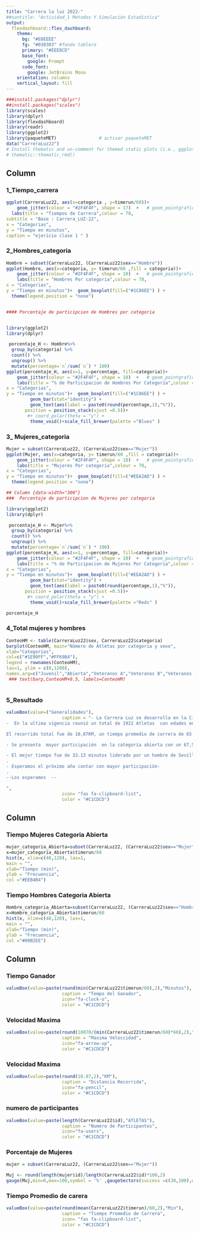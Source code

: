 ```yaml
---
title: "Carrera la luz 2022-"
##suntitle: "Actividad_1 Metodos Y Simulación Estadistica"
output: 
  flexdashboard::flex_dashboard:
    theme:
      bg: "#E0EEEE"
      fg: "#030303" #fondo tablero 
      primary: "#EEE8CD"
      base_font:
        google: Prompt
      code_font:
        google: JetBrains Mono
    orientation: columns
    vertical_layout: fill
---
```


```r
###install.packages("dplyr")
##install.packages("scales")
library(scales)
library(dplyr)
library(flexdashboard)
library(readr)
library(ggplot2)
library(paqueteMET)                # activar paqueteMET
data("CarreraLuz22")  
# Install thematic and un-comment for themed static plots (i.e., ggplot2)
# thematic::thematic_rmd()
```

## Column {.tabset data-width="700"}

### 1_Tiempo_carrera

```r

ggplot(CarreraLuz22, aes(x=categoria , y=timerun/60))+
    geom_jitter(colour = "#2F4F4F", shape = 17)  +   # geom_pointgrafico de puntos,fill=names.arg
  labs(title = "Tiempos de Carrera",colour = 70,
subtitle = "Base : Carrera_LUZ-22",
x = "Categorias", 
y = "Tiempo en minutos",
caption = "ejericio clase 1 " )

```

### 2_Hombres_categoria

```r
Hombre = subset(CarreraLuz22, (CarreraLuz22$sex=="Hombre"))
ggplot(Hombre, aes(x=categoria, y= timerun/60 ,fill = categoria))+
    geom_jitter(colour = "#2F4F4F", shape = 10)  +   # geom_pointgrafico de puntos,fill=names.arg
    labs(title = "Hombres Por categoria",colour = 70,
x = "Categorias", 
y = "Tiempo en minutos")+  geom_boxplot(fill=("#1C86EE") ) +
  theme(legend.position = "none")


#### Porcentaje de participcion de Hombres por categoria


library(ggplot2)
library(dplyr)

 porcentaje_H <- Hombre%>% 
  group_by(categoria) %>% 
  count() %>% 
  ungroup() %>% 
  mutate(percentage=`n`/sum(`n`) * 100) 
ggplot(porcentaje_H, aes(x=1, y=percentage, fill=categoria))+
    geom_jitter(colour = "#2F4F4F", shape = 10)  +   # geom_pointgrafico de puntos,fill=names.arg
    labs(title = "% de Participacion de Hombres Por Categoria",colour = 70,
x = "Categorias", 
y = "Tiempo en minutos")+  geom_boxplot(fill=("#1C86EE") ) +
         geom_bar(stat="identity") +
         geom_text(aes(label = paste0(round(percentage,1),"%")), 
       position = position_stack(vjust =0.5))+
        #+ coord_polar(theta = "y") + 
         theme_void()+scale_fill_brewer(palette ="Blues" )

```

### 3_ Mujeres_categoria

```r

Mujer = subset(CarreraLuz22, (CarreraLuz22$sex=="Mujer"))
ggplot(Mujer, aes(x=categoria, y= timerun/60 ,fill = categoria))+
    geom_jitter(colour = "#2F4F4F", shape = 18)  +   # geom_pointgrafico de puntos,fill=names.arg
    labs(title = "Mujeres Por categoria",colour = 70,
x = "Categorias", 
y = "Tiempo en minutos")+  geom_boxplot(fill=("#EEA2AD") ) +
  theme(legend.position = "none")

## Column {data-width="300"}
###  Porcentaje de participcion de Mujeres por categoria

library(ggplot2)
library(dplyr)

 porcentaje_H <- Mujer%>% 
  group_by(categoria) %>% 
  count() %>% 
  ungroup() %>% 
  mutate(percentage=`n`/sum(`n`) * 100) 
ggplot(porcentaje_H, aes(x=1, y=percentage, fill=categoria))+
    geom_jitter(colour = "#2F4F4F", shape = 10)  +   # geom_pointgrafico de puntos,fill=names.arg
    labs(title = "% de Participacion de Mujeres Por Categoria",colour = 70,
x = "Categorias", 
y = "Tiempo en minutos")+  geom_boxplot(fill=("#EEA2AD") ) +
         geom_bar(stat="identity") +
         geom_text(aes(label = paste0(round(percentage,1),"%")), 
       position = position_stack(vjust =0.5))+
        #+ coord_polar(theta = "y") + 
         theme_void()+scale_fill_brewer(palette ="Reds" )

porcentaje_H


```

### 4_Total mujeres y hombres

```r
ConteoHM <- table(CarreraLuz22$sex, CarreraLuz22$categoria)
barplot(ConteoHM, main="Número de Atletas por categoria y sexo",  
xlab="Categorías",
col=c("#1E90FF","#FF69B4"),
legend = rownames(ConteoHM),
las=1, ylim = c(0,1200), 
names.arg=c("Juvenil","Abierta","Veteranos A","Veteranos B","Veteranos C"))
 ### text(barp,ConteoHM+0.5, labels=ConteoHM)
  
```

### 5_Resultado {.value-box}
```r

valueBox(value=("Generalidades"),
                     caption = "- La Carrera Luz se desarrolla en la Ciudad de Cali 
-  En la ultima vigencia reunió un total de 1922 Atletas  con edades entre 16 a 64 años representados los cuales e presentaron en  5 categorías (Juvenil ,Abierta, veteranos(A,B,C).

El recorrido total fue de 10,07KM, un tiempo promedio de carrera de 65.26 minutos y una participación de 38,7 % mujeres.

- Se presenta  mayor participación  en la categoría abierta con un 67,5% del total de mujeres y 57.5 % del total de hombres.

- El mejor tiempo fue de 33.13 minutos liderado por un hombre de Sevilla en la categoría Abierta
.
- Esperamos el próximo año contar con mayor participación- 
.
--Los esperamos  -- 

",
                     icon= "fas fa-clipboard-list",
                     color = "#C1CDCD")

```




## Column {data-width="500"}

### Tiempo Mujeres Categoria Abierta

```r
mujer_categoria_Abierta=subset(CarreraLuz22, (CarreraLuz22$sex=="Mujer" & CarreraLuz22$categoria=="2. Abierta")) # dataset de
x=mujer_categoria_Abierta$timerun/60
hist(x, xlim=c(40,120), las=1,
main = "",
xlab="Tiempo (min)",
ylab = "Frecuencia",
col ="#EEB4B4")

```

### Tiempo Hombres Categoria Abierta

```r
Hombre_categoria_Abierta=subset(CarreraLuz22, (CarreraLuz22$sex=="Hombre" & CarreraLuz22$categoria=="2. Abierta")) # dataset de
x=Hombre_categoria_Abierta$timerun/60
hist(x, xlim=c(40,120), las=1,
main = "",
xlab="Tiempo (min)",
ylab = "Frecuencia",
col ="#00B2EE")
```

## Column {data-width="100"}

### Tiempo Ganador {.value.box}

```r
valueBox(value=paste(round(min(CarreraLuz22$timerun/60),2),"Minutos"),
                     caption = "Tempo del Ganador",
                     icon="fa-clock-o",
                     color = "#C1CDCD")

```

### Velocidad Maxima {.value-box}

```r
valueBox(value=paste(round(10070/(min(CarreraLuz22$timerun/60)*60),2),"m/s"),
                     caption = "Maxima Veloccidad",
                     icon="fa-arrow-up",
                     color = "#C1CDCD")
```

### Velocidad Maxima {.value-box}

```r
valueBox(value=paste(round(10.07,2),"KM"),
                     caption = "Distancia Recorrida",
                     icon="fa-pencil",
                     color = "#C1CDCD")
```

### numero de participantes {.VALUE-BOX}

```r
valueBox(value=paste(length(CarreraLuz22$id),"ATLETAS"),
                     caption = "Numero de Participantes",
                     icon="fa-users",
                     color = "#C1CDCD")
```

### Porcentaje de Mujeres {.VALUE-BOX}

```r
mujer = subset(CarreraLuz22, (CarreraLuz22$sex=="Mujer"))

Muj <- round(length(mujer$id)/length(CarreraLuz22$id)*100,2)
gauge(Muj,min=0,max=100,symbol = '%' ,gaugeSectors(success =c(30,100),warning = c(21,29),danger =  c (0,20) , colors="#FFC0CB"))


```

### Tiempo Promedio de carera {.value-box}

```r
valueBox(value=paste(round(mean(CarreraLuz22$timerun)/60,2),"Min"),
                     caption = "Tiempo Promedio de Carrera",
                     icon= "fas fa-clipboard-list",
                     color = "#C1CDCD")
```
